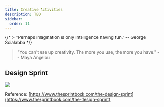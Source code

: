 ```yaml
---
title: Creative Activities
description: TBD
sidebar:
  order: 11
---
```


{/* > "Perhaps imagination is only intelligence having fun." -- George Scialabba */}

> "You can't use up creativity. The more you use, the more you have." -- Maya Angelou

## Design Sprint

![](/src/assets/design-sprint.png)

Reference: [https://www.thesprintbook.com/the-design-sprint](https://www.thesprintbook.com/the-design-sprint)